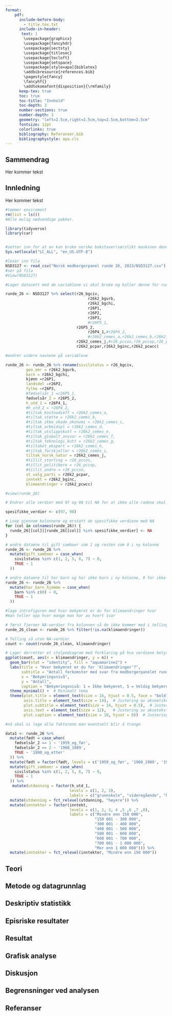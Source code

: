 ```yaml
---
format:   
    pdf:    
      include-before-body:       
        - title.tex.txt     
      include-in-header:        
       text: |        
        \usepackage{graphicx}        
        \usepackage{fancyhdr}         
        \usepackage{sectsty}        
        \usepackage{titlesec}        
        \usepackage{tocloft}        
        \usepackage{setspace}         
        \usepackage[style=apa]{biblatex}         
        \addbibresource{references.bib}
        \pagestyle{fancy}         
        \fancyhf{}          
        \addtokomafont{disposition}{\rmfamily}
      keep-tex: true     
      toc: true 
      toc-title: "Innhold"    
      toc-depth: 3     
      number-sections: true   
      number-depth: 3     
      geometry: "left=2.5cm,right=2.5cm,top=2.5cm,bottom=2.5cm"     
      fontsize: 12pt     
      colorlinks: true    
      bibliography: Referanser.bib     
      bibliographystyle: apa.cls
---
```


## Sammendrag

Her kommer tekst

## Innledning

Her kommer tekst

```r
#tømmer enviroment
rm(list = ls())
#Alle mulig nødvendige pakker.

library(tidyverse)
library(car)


#setter inn for at en kan bruke norske bokstaver(særslikt maskinen denne filen er laget på)
Sys.setlocale("LC_ALL", "en_US.UTF-8")

```

```r
#leser inn fila
NSD3127 <- read_csv("Norsk medborgerpanel runde 26, 2023/NSD3127.csv")
#ser på fila
#View(NSD3127)
```

```r
#Lager datasett med de variablene vi skal bruke og kaller denne for runde_26

runde_26 <- NSD3127 %>% select(r26_bgciv,
                                    r26k2_bgurb, 
                                    r26k2_bgchi,
                                    r26P1,
                                    r26P2, 
                                    r26P3,
                                    #r26P5_1,
                               r26P5_2, 
                                    r26P4_1,#r26P4_2,
                                    #r26k2_cemes_a,r26k2_cemes_b,r26k2_cemes_c,r26k2_cemes_d,r26k2_cemes_e, r26k2_cemes_f,r26k2_cemes_g,r26k2_cemes_h,r26k2_cemes_i,
                               r26k2_cemes_j,#r26_pccos,r26_pccop,r26_pccoo,
                               r26k2_pcpar,r26k2_bginc,r26k2_pcwcc)

#endrer videre navnene på variablene

runde_26 <- runde_26 %>% rename(sivilstatus = r26_bgciv, 
         geo_omr = r26k2_bgurb, 
         barn = r26k2_bgchi,
         kjønn =r26P1,
         landsdel =r26P2, 
         fylke =r26P3,
         #fødselsår_1 =r26P5_1,
         fødselsår_2 = r26P5_2, 
         h_utd_1 = r26P4_1, 
         #h_utd_2 = r26P4_2,
         #tiltak_kostnadseff = r26k2_cemes_a,
         #tiltak_støtte = r26k2_cemes_b,
         #tiltak_ikke_skade_okonomi = r26k2_cemes_c,
         #tiltak_arbeidspl = r26k2_cemes_d,
         #tiltak_utslippskutt = r26k2_cemes_e, 
         #tiltak_globalt_ansvar = r26k2_cemes_f,
         #tiltak_teknologi_kutt = r26k2_cemes_g,
         #tiltaket_ekspert = r26k2_cemes_h,
         #tiltak_forskjeller = r26k2_cemes_i,
         tiltak_norsk_natur = r26k2_cemes_j,
         #tillit_storting = r26_pccos,
         #tillit_politikere = r26_pccop,
         #tillit_andre = r26_pccoo,
         st_valg_parti = r26k2_pcpar,
         inntekt = r26k2_bginc,
         klimaendringer = r26k2_pcwcc)

#view(runde_26)
```

```r
# Endrer alle verdier med 97 og 98 til NA for at ikke alle radene skal bli borte.

spesifikke_verdier <- c(97, 98)

# Loop gjennom kolonnene og erstatt de spesifikke verdiene med NA
for (col in colnames(runde_26)) {
  runde_26[[col]][runde_26[[col]] %in% spesifikke_verdier] <- NA
}
```

```r
# endre dataene til gift samboer som 1 og resten som 0 i ny kolonne
runde_26 <- runde_26 %>%
  mutate(gift_samboer = case_when(
    sivilstatus %in% c(1, 2, 5, 6, 7) ~ 0,
    TRUE ~ 1
  ))
```

```r
# endre dataene til har barn og har ikke barn i ny kolonne, 0 for ikke barn og 1 for barn
runde_26 <- runde_26 %>%
  mutate(har_barn_hjemme = case_when(
    barn %in% c(0) ~ 0,
    TRUE ~ 1
  ))

```

```r
#lage introfiguren med hvor bekymret er du for klimaendringer hvor
#man teller opp hvor mange man har av hvert svar

# først fjerner NA-verdier fra kolonnen så de ikke kommer med i tellingen
runde_26_clean <- runde_26 %>% filter(!is.na(klimaendringer))

# Telling så uten NA-verdier
count <- count(runde_26_clean, klimaendringer)

# Lager derretter et stolpediagram med forklaring på hva verdiene betyr
ggplot(count, aes(x = klimaendringer, y = n)) +
  geom_bar(stat = "identity", fill = "aquamarine2") +
  labs(title = "Hvor bekymret er du for 'klimaendringer'?",
       subtitle = "Antall forkomster med svar fra medborgerpanelet runde 26",
       x = "Bekymringsnivå",
       y = "Antall",
       caption = "Bekymringsnivå: 1 = Ikke bekymret, 5 = Veldig bekymret") +
  theme_minimal() +  # Minimalt tema
  theme(plot.title = element_text(size = 16, hjust = 0.5, face = "bold"),  # Justering av tittelstørrelse og plassering
        axis.title = element_text(size = 14),  # Justering av akseetikettstørrelse
        plot.subtitle = element_text(size = 14, hjust = 0.5),  # Justering av undertittelstørrelse og plassering
        axis.text = element_text(size = 12),   # Justering av aksetekststørrelse
        plot.caption = element_text(size = 10, hjust = 0))  # Justering av bildetekststørrelse og plassering

```

```r

#nå skal vi lage alle faktorene man eventuelt blir å trenge

data1 <- runde_26 %>%
  mutate(født = case_when(
    fødselsår_2 == 1 ~ '1959_og_før',
    fødselsår_2 == 2 ~ '1960_1989',
    TRUE ~ '1990_og_etter'
  )) %>%
  mutate(født = factor(født, levels = c('1959_og_før', '1960_1989', '1990_og_etter'))) %>%
  mutate(gift_samboer = case_when(
    sivilstatus %in% c(1, 2, 5, 6, 7) ~ 0,
    TRUE ~ 1
  )) %>%
   mutate(utdanning = factor(h_utd_1, 
                            levels = c(1, 2, 3),
                            labels = c("grunnskole", "videregående", "høyere"))) %>%
  mutate(utdanning = fct_relevel(utdanning, "høyere")) %>%
  mutate(inntekter = factor(inntekt, 
                            levels = c(1, 2, 3, 4 ,5 ,6 ,7 ,8),
                            labels = c("Mindre enn 150 000",
                                       "150 001 - 300 000",
                                       "300 001 - 400 000",
                                       "400 001 - 500 000",
                                       "500 001 - 600 000",
                                       "600 001 - 700 000",
                                       "700 001 - 1 000 000",
                                       "Mer enn 1 000 000"))) %>%
  mutate(inntekter = fct_relevel(inntekter, "Mindre enn 150 000"))
```

## Teori

## Metode og datagrunnlag

## Deskriptiv statistikk

## Episriske resultater

## Resultat

## Grafisk analyse

## Diskusjon

## Begrensninger ved analysen

## Referanser
